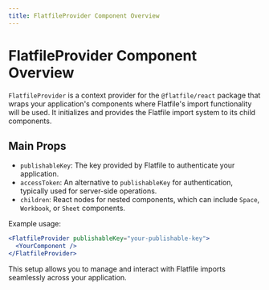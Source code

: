 ```yaml
---
title: FlatfileProvider Component Overview
---
```


# FlatfileProvider Component Overview

`FlatfileProvider` is a context provider for the `@flatfile/react` package that wraps your application's components where Flatfile's import functionality will be used. It initializes and provides the Flatfile import system to its child components.

## Main Props

- `publishableKey`: The key provided by Flatfile to authenticate your application.
- `accessToken`: An alternative to `publishableKey` for authentication, typically used for server-side operations.
- `children`: React nodes for nested components, which can include `Space`, `Workbook`, or `Sheet` components.

Example usage:

```jsx
<FlatfileProvider publishableKey="your-publishable-key">
  <YourComponent />
</FlatfileProvider>
```

This setup allows you to manage and interact with Flatfile imports seamlessly across your application.
